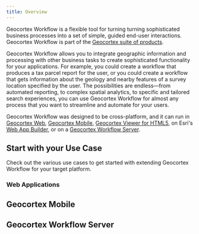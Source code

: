 ```yaml
---
title: Overview
---
```



Geocortex Workflow is a flexible tool for turning turning sophisticated business processes into a set of simple, guided end-user interactions. Geocortex Workflow is part of the [Geocortex suite of products](https://www.geocortex.com/products/).

Geocortex Workflow allows you to integrate geographic information and processing with other business tasks to create sophisticated functionality for your applications. For example, you could create a workflow that produces a tax parcel report for the user, or you could create a workflow that gets information about the geology and nearby features of a survey location specified by the user. The possibilities are endless—from automated reporting, to complex spatial analytics, to specific and tailored search experiences, you can use Geocortex Workflow for almost any process that you want to streamline and automate for your users.

Geocortex Workflow was designed to be cross-platform, and it can run in [Geocortex Web](https://www.geocortex.com/products/gxw/), [Geocortex Mobile](https://www.geocortex.com/products/gxm/), [Geocortex Viewer for HTML5](https://docs.geocortex.com/essentials/gvh/), on Esri's [Web App Builder](https://www.esri.com/en-us/arcgis/products/web-appbuilder/overview), or on a [Geocortex Workflow Server](https://docs.geocortex.com/workflow/latest/help/Default.htm#wf5/help/server-workflows.htm%3FTocPath%3DServer%2520Workflows%7C_____0).

<DesignerCallout />

## Start with your Use Case

Check out the various use cases to get started with extending Geocortex Workflow for your target platform.

### Web Applications

<UseCaseContainer>
    <UseCaseCard
        title="Implement a Custom Activity"
        description="Implement a custom activity for Web Applications"
        link="implement-custom-activity-web"
    />
    <UseCaseCard
        title="Implement a Custom Form Element"
        description="Implement a custom form for Web Applications"
        link="implement-custom-form-elements-web"
    />
</UseCaseContainer>

## Geocortex Mobile

<UseCaseContainer>
    <UseCaseCard
        title="Implement a Custom Activity"
        description="Implement a custom activity for Geocortex Mobile applications"
        link="implement-custom-activity-mobile"
    />
    <UseCaseCard
        title="Implement a Custom Form Element"
        description="Implement a custom form for Geocortex Mobile applications"
        link="implement-custom-form-elements-mobile"
    />
</UseCaseContainer>

## Geocortex Workflow Server

<UseCaseContainer>
    <UseCaseCard
        title="Implement a Custom Activity"
        description="Implement a custom activity for Geocortex Workflow Server"
        link="implement-custom-activity-server"
    />
    <UseCaseCard
        title="Reference a Third Party Library"
        description="Reference a third party library in custom Geocortex Workflow Server activities."
        link="implement-custom-form-elements-server"
    />
</UseCaseContainer>
